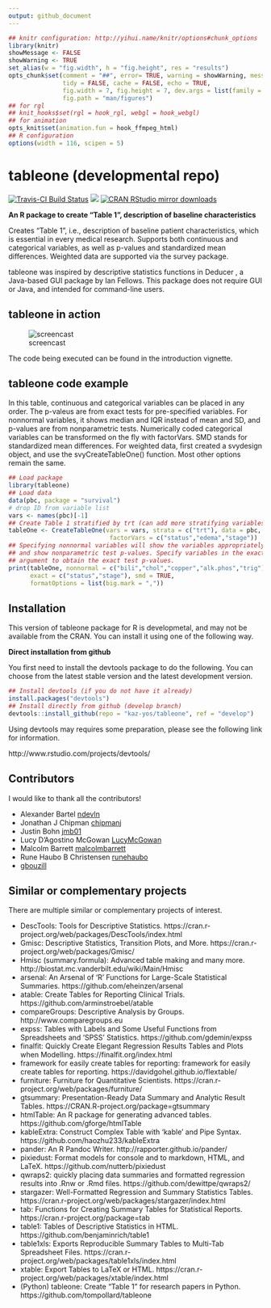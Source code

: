 ```yaml
---
output: github_document
---
```


```r
## knitr configuration: http://yihui.name/knitr/options#chunk_options
library(knitr)
showMessage <- FALSE
showWarning <- TRUE
set_alias(w = "fig.width", h = "fig.height", res = "results")
opts_chunk$set(comment = "##", error= TRUE, warning = showWarning, message = showMessage,
               tidy = FALSE, cache = FALSE, echo = TRUE,
               fig.width = 7, fig.height = 7, dev.args = list(family = "sans"),
               fig.path = "man/figures")
## for rgl
## knit_hooks$set(rgl = hook_rgl, webgl = hook_webgl)
## for animation
opts_knit$set(animation.fun = hook_ffmpeg_html)
## R configuration
options(width = 116, scipen = 5)
```

tableone (developmental repo)
===============================================================================

[![Travis-CI Build Status](https://travis-ci.org/kaz-yos/tableone.svg?branch=develop)](https://travis-ci.org/kaz-yos/tableone)
[![](http://www.r-pkg.org/badges/version/tableone)](http://www.r-pkg.org/pkg/tableone)
[![CRAN RStudio mirror downloads](http://cranlogs.r-pkg.org/badges/tableone)](http://www.r-pkg.org/pkg/tableone)

**An R package to create "Table 1", description of baseline characteristics**

Creates "Table 1", i.e., description of baseline patient characteristics, which is essential in every medical research. Supports both continuous and categorical variables, as well as p-values and standardized mean differences. Weighted data are supported via the survey package.

tableone was inspired by descriptive statistics functions in Deducer , a Java-based GUI package by Ian Fellows. This package does not require GUI or Java, and intended for command-line users.


tableone in action
-------------------------------------------------------------------------------

![screencast](tableone.gif "screencast")

The code being executed can be found in the introduction vignette.


tableone code example
-------------------------------------------------------------------------------

In this table, continuous and categorical variables can be placed in any order. The p-valeus are from exact tests for pre-specified variables. For nonnormal variables, it shows median and IQR instead of mean and SD, and p-values are from nonparametric tests. Numerically coded categorical variables can be transformed on the fly with factorVars. SMD stands for standardized mean differences. For weighted data, first created a svydesign object, and use the svyCreateTableOne() function. Most other options remain the same.

```r
## Load package
library(tableone)
## Load data
data(pbc, package = "survival")
# drop ID from variable list
vars <- names(pbc)[-1]
## Create Table 1 stratified by trt (can add more stratifying variables)
tableOne <- CreateTableOne(vars = vars, strata = c("trt"), data = pbc,
                            factorVars = c("status","edema","stage"))
## Specifying nonnormal variables will show the variables appropriately,
## and show nonparametric test p-values. Specify variables in the exact
## argument to obtain the exact test p-values.
print(tableOne, nonnormal = c("bili","chol","copper","alk.phos","trig"),
      exact = c("status","stage"), smd = TRUE,
      formatOptions = list(big.mark = ","))
```


Installation
-------------------------------------------------------------------------------

This version of tableone package for R is developmetal, and may not be available from the CRAN. You can install it using one of the following way.

**Direct installation from github**

You first need to install the devtools package to do the following. You can choose from the latest stable version and the latest development version.

```r
## Install devtools (if you do not have it already)
install.packages("devtools")
## Install directly from github (develop branch)
devtools::install_github(repo = "kaz-yos/tableone", ref = "develop")
```

Using devtools may requires some preparation, please see the following link for information.

http://www.rstudio.com/projects/devtools/


Contributors
-------------------------------------------------------------------------------

I would like to thank all the contributors!

- Alexander Bartel [ndevln](https://github.com/ndevln)
- Jonathan J Chipman [chipmanj](https://github.com/chipmanj)
- Justin Bohn [jmb01](https://github.com/jmb01)
- Lucy D'Agostino McGowan [LucyMcGowan](https://github.com/LucyMcGowan)
- Malcolm Barrett [malcolmbarrett](https://github.com/malcolmbarrett)
- Rune Haubo B Christensen [runehaubo](https://github.com/runehaubo)
- [gbouzill](https://github.com/gbouzill)


Similar or complementary projects
-------------------------------------------------------------------------------

There are multiple similar or complementary projects of interest.

- DescTools: Tools for Descriptive Statistics. https://cran.r-project.org/web/packages/DescTools/index.html
- Gmisc: Descriptive Statistics, Transition Plots, and More. https://cran.r-project.org/web/packages/Gmisc/
- Hmisc (summary.formula): Advanced table making and many more. http://biostat.mc.vanderbilt.edu/wiki/Main/Hmisc
- arsenal: An Arsenal of 'R' Functions for Large-Scale Statistical Summaries. https://github.com/eheinzen/arsenal
- atable: Create Tables for Reporting Clinical Trials. https://github.com/arminstroebel/atable
- compareGroups: Descriptive Analysis by Groups. http://www.comparegroups.eu
- expss: Tables with Labels and Some Useful Functions from Spreadsheets and 'SPSS' Statistics. https://github.com/gdemin/expss
- finalfit: Quickly Create Elegant Regression Results Tables and Plots when Modelling. https://finalfit.org/index.html
- framework for easily create tables for reporting: framework for easily create tables for reporting. https://davidgohel.github.io/flextable/
- furniture: Furniture for Quantitative Scientists. https://cran.r-project.org/web/packages/furniture/
- gtsummary: Presentation-Ready Data Summary and Analytic Result Tables.  https://CRAN.R-project.org/package=gtsummary
- htmlTable: An R package for generating advanced tables. https://github.com/gforge/htmlTable
- kableExtra: Construct Complex Table with 'kable' and Pipe Syntax. https://github.com/haozhu233/kableExtra
- pander: An R Pandoc Writer. http://rapporter.github.io/pander/
- pixiedust: Format models for console and to markdown, HTML, and LaTeX. https://github.com/nutterb/pixiedust
- qwraps2: quickly placing data summaries and formatted regression results into .Rnw or .Rmd files. https://github.com/dewittpe/qwraps2/
- stargazer: Well-Formatted Regression and Summary Statistics Tables. https://cran.r-project.org/web/packages/stargazer/index.html
- tab: Functions for Creating Summary Tables for Statistical Reports. https://cran.r-project.org/package=tab
- table1: Tables of Descriptive Statistics in HTML. https://github.com/benjaminrich/table1
- table1xls: Exports Reproducible Summary Tables to Multi-Tab Spreadsheet Files. https://cran.r-project.org/web/packages/table1xls/index.html
- xtable: Export Tables to LaTeX or HTML. https://cran.r-project.org/web/packages/xtable/index.html
- (Python) tableone: Create "Table 1" for research papers in Python. https://github.com/tompollard/tableone
